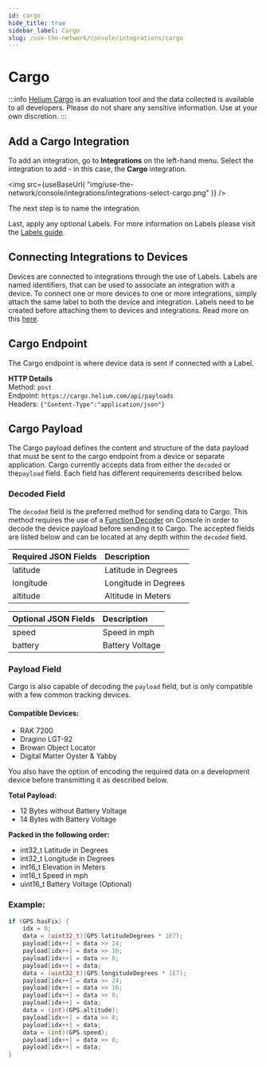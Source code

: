 ```yaml
---
id: cargo
hide_title: true
sidebar_label: Cargo
slug: /use-the-network/console/integrations/cargo
---
```



# Cargo

:::info
[Helium Cargo](http://cargo.helium.com/) is an evaluation tool and the data collected is available to all developers. Please do not share any sensitive information. Use at your own discretion.
:::

## Add a Cargo Integration

To add an integration, go to **Integrations** on the left-hand menu. Select the integration to add - in this case, the **Cargo** integration.

<img
  src={useBaseUrl(
    "img/use-the-network/console/integrations/integrations-select-cargo.png"
  )}
/>

The next step is to name the integration.

Last, apply any optional Labels. For more information on Labels please visit the [Labels guide](../labels).

## Connecting Integrations to Devices

Devices are connected to integrations through the use of Labels. Labels are named identifiers, that can be used to associate an integration with a device. To connect one or more devices to one or more integrations, simply attach the same label to both the device and integration. Labels need to be created before attaching them to devices and integrations. Read more on this [here](../labels).

## Cargo Endpoint

The Cargo endpoint is where device data is sent if connected with a Label.

**HTTP Details**  
Method: `post`  
Endpoint: `https://cargo.helium.com/api/payloads`  
Headers: `{"Content-Type":"application/json"}`

## Cargo Payload

The Cargo payload defines the content and structure of the data payload that must be sent to the cargo endpoint from a device or separate application. Cargo currently accepts data from either the `decoded` or the`payload` field. Each field has different requirements described below.

### Decoded Field

The `decoded` field is the preferred method for sending data to Cargo. This method requires the use of a [Function Decoder](../functions) on Console in order to decode the device payload before sending it to Cargo.  The accepted fields are listed below and can be located at any depth within the `decoded` field.

| Required JSON Fields | Description |
| :--- | :--- |
| latitude | Latitude in Degrees |
| longitude | Longitude in Degrees |
| altitude | Altitude in Meters |

| Optional JSON Fields | Description |
| :--- | :--- |
| speed | Speed in mph |
| battery | Battery Voltage |

### Payload Field

Cargo is also capable of decoding the `payload` field, but is only compatible with a few common tracking devices.

#### Compatible Devices:

* RAK 7200
* Dragino LGT-92
* Browan Object Locator
* Digital Matter Oyster & Yabby

You also have the option of encoding the required data on a development device before transmitting it as described below. 

**Total Payload:**

* 12 Bytes without Battery Voltage
* 14 Bytes with Battery Voltage

**Packed in the following order:**

* int32\_t Latitude in Degrees
* int32\_t Longitude in Degrees
* int16\_t Elevation in Meters
* int16\_t Speed in mph
* uint16\_t Battery Voltage \(Optional\)

### Example:

```c
if (GPS.hasFix) { 
    idx = 0;
    data = (uint32_t)(GPS.latitudeDegrees * 1E7);
    payload[idx++] = data >> 24;
    payload[idx++] = data >> 16;
    payload[idx++] = data >> 8;
    payload[idx++] = data;
    data = (uint32_t)(GPS.longitudeDegrees * 1E7);
    payload[idx++] = data >> 24;    
    payload[idx++] = data >> 16;
    payload[idx++] = data >> 8;
    payload[idx++] = data;
    data = (int)(GPS.altitude);
    payload[idx++] = data >> 8;
    payload[idx++] = data;    
    data = (int)(GPS.speed);
    payload[idx++] = data >> 8;
    payload[idx++] = data;
}
```